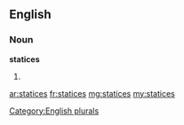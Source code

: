 ==English==

===Noun===
'''statices'''

# {{plural of|[[statice]]}}

[[Category:English plurals]]

[[ar:statices]]
[[fr:statices]]
[[mg:statices]]
[[my:statices]]